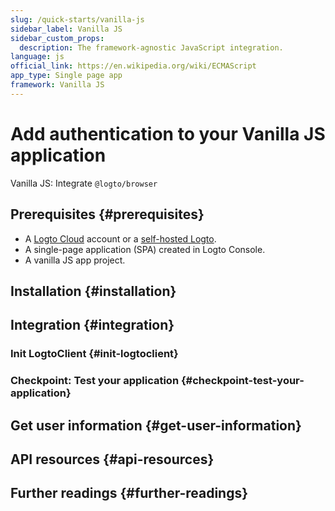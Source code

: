 ```yaml
---
slug: /quick-starts/vanilla-js
sidebar_label: Vanilla JS
sidebar_custom_props:
  description: The framework-agnostic JavaScript integration.
language: js
official_link: https://en.wikipedia.org/wiki/ECMAScript
app_type: Single page app
framework: Vanilla JS
---
```




# Add authentication to your Vanilla JS application

Vanilla JS: Integrate `@logto/browser`

<GuideTip />

## Prerequisites \{#prerequisites}

- A [Logto Cloud](https://cloud.logto.io) account or a [self-hosted Logto](/introduction/set-up-logto-oss).
- A single-page application (SPA) created in Logto Console.
- A vanilla JS app project.

## Installation \{#installation}

<AddSdk />

## Integration \{#integration}

### Init LogtoClient \{#init-logtoclient}

<InitClient />

<ImplementSignInAndSignOut />

### Checkpoint: Test your application \{#checkpoint-test-your-application}

<CheckIntegration />

## Get user information \{#get-user-information}

<GetUserInformation />

## API resources \{#api-resources}

<ApiResources />

## Further readings \{#further-readings}

<FurtherReadings />
